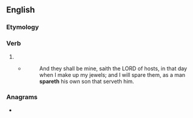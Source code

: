 ==English==

===Etymology===
{{suffix|en|spare|eth}}

===Verb===
{{head|en|verb form}}

# {{en-archaic third-person singular of|spare}}
#* {{RQ:Authorized Version|Malachi|3|17}}
#*: And they shall be mine, saith the LORD of hosts, in that day when I make up my jewels; and I will spare them, as a man '''spareth''' his own son that serveth him.

===Anagrams===
* {{anagrams|en|Tharpes|pathers|sparthe|tephras|teraphs|threaps}}